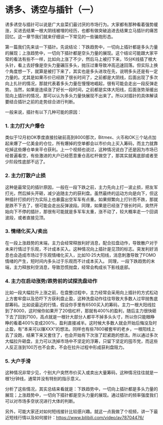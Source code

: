 
# 诱多、诱空与插针（一）
 
诱多诱空与插针可以说是广大韭菜们最讨厌的市场行为。大家都有那种看着强势缓涨，买进去结果一根大阴线被埋的经历，也都有做突破追进去结果立马插针的痛苦回忆。这一章节我们就来仔细谈一下常见的一些骗炮形态。
 
第一篇我们先来谈一下插针。先说结论：下跌趋势中，一切向上插针都是多头力量的展现；上涨趋势中，一切向下插针都是空头力量的展现。这个结论可能跟大家平常的看法有些不一样，比如向上涨了不少，然后马上被打下来，15分K线插了根大头针，看上去好像是空头力量碾压多头，抛压过重导致冲高迅速回落。但实际上换个角度想一下，就算是被打下来了，其实也是多头进攻在先，说明多头还是有一定力量的。尤其是如果币价已经跌了很长时间了，之前都是大阴线，后面出现了多次向上扎针的情况，那就代表着多头力量在慢慢地崛起，很有可能会走出一段反弹走势。当然，如果是连续涨了好长一段时间，之前都是实体大阳线，后面涨势渐缓出现向上插针的情况，那可以认为多头力量快展现不出来了。所以对插针的具体解读要结合插针之前的走势综合进行判断。
 
一般来说，插针有以下几种可能的原因：
 
### 1. 主力打大户爆仓
类似于12月初OK季度直接拉破前高到8000那次，Bitmex、火币和OK三个站点加起来爆了一亿美金的仓位，所有爆掉的空单都会以市价向上买入筹码，而主力就靠吃掉这些爆仓单来平仓获利。上一个视频也说过，这种情况说白了还是因为市场已经普遍看空，有些激进的大户已经愿意重仓高杠杆做空了，那其实就离底部或者至少阶段性底部不远了。
 
### 2. 主力打散户止损
这种是最常见的插针原因，一般在一段下跌之前，主力先向上打一波止损，把友军打光，然后掉头开砸，减少追随主力的获利盘。虽然最终的运动方向是向下，但这种插针打损的行为实际上也暴露出空军车有点重。如果频繁向上打针而不跌，那就是跌不下去了，很可能会走出反弹波段。同理，如果是已经涨了很长时间，突然开始向下不停的插针，那很有可能就是多军车太重，涨不动了，较大概率走一个回调波段，或者直接见顶。
 
### 3. 情绪化买入/卖出
在一段上涨趋势的末端，主力会经常释放利好消息，配合拉盘动作，导致散户对于未来行情过于乐观，不计成本买入。这种情况向上插针是见顶的标志。突发利好消息也会造成市场过于乐观情绪化买入，比如10·25大阳线，消息刺激导致了FOMO情绪的产生，短时间内多头过于乐观而不计成本买入。 同理，一段下跌趋势的末端，主力释放利空消息，导致恐慌抛盘，经常会构成长下影线底部。
 
### 4. 主力在启动涨势/跌势前的试探洗盘动作
比如一段大幅拉升上涨之前，在盘整过程中，主力经常会采用向上插针的方式松动上方套牢盘以及恐吓下方获利盘止盈，这种洗盘动作往往导致大多数人过早抛售底部筹码。比如说最近的行情，假设你手里有6500买入的筹码，主力一根大阳线拉到了8000，这时候你如果开了20倍杠杆，那就有400%的盈利，随后主力很快砸下去了回到7100，高点就是一根针大部分人都平不掉多头头寸，所以你只能眼睁睁的看着400%变成200%，盈利直接减半。这时候大多数人就会开始后悔没及时止盈，有“本来可以赚XXX”的想法。同样也有些7800被套牢的老乡，一根阳线上去了没跑，结果下来又套住了，也会开始有下次涨了赶紧跑的想法。所以通过多次大幅拉升砸盘，主力可以洗掉市场中不坚定的浮筹，只留下坚定的囤币党，而这些人反正涨到100万也不会卖，不会在拉升过程中形成获利盘阻力。
 
### 5. 大户手滑
这种情况非常少见，个别大户突然市价买入或卖出大量筹码，这种情况往往就是一根1分钟线，通常并没有特别的指示意义。
 
分析了这些情况，其实总结来看就是：下跌趋势中，一切向上插针都是多头力量的展现；上涨趋势中，一切向下插针都是空头力量的展现。通过插针的频率强度我们可以对市场多空状况进行大体的判断。

<ImgZoom src="/pope/诱多、诱空与插针/诱多、诱空与插针（一）/6531579333126_.pic_hd.jpg" />
 
另外，可能大家还对如何短线接针比较感兴趣。就这一点我做了个视频，讲一下最近短线行情以及如何接针：https://www.bilibili.com/video/av78704476/